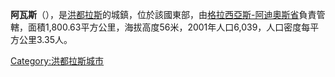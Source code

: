 '''阿瓦斯'''（{{lang-es|Ahuas}}），是[[洪都拉斯|洪都拉斯]]的城鎮，位於該國東部，由[[格拉西亞斯-阿迪奧斯省|格拉西亞斯-阿迪奧斯省]]負責管轄，面積1,800.63平方公里，海拔高度56米，2001年人口6,039，人口密度每平方公里3.35人。

{{coord|15|29|N|84|20|W|display=title|region:HN_type:city_source:GNS-enwiki}}

{{Honduras-geo-stub}}
[[Category:洪都拉斯城市|Category:洪都拉斯城市]]